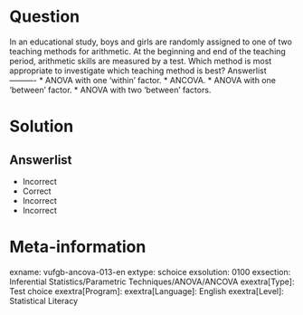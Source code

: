 Question
========
  
In an educational study, boys and girls are randomly assigned to one of two teaching methods for arithmetic. At the beginning and end of the teaching period, arithmetic skills are measured by a test. Which method is most appropriate to investigate which teaching method is best? 
Answerlist
----------
* ANOVA with one 'within' factor.
* ANCOVA.
* ANOVA with one 'between' factor.
* ANOVA with two 'between' factors.

Solution
========

Answerlist
----------
* Incorrect
* Correct
* Incorrect
* Incorrect

Meta-information
================
exname: vufgb-ancova-013-en
extype: schoice
exsolution: 0100
exsection: Inferential Statistics/Parametric Techniques/ANOVA/ANCOVA
exextra[Type]: Test choice
exextra[Program]: 
exextra[Language]: English
exextra[Level]: Statistical Literacy

